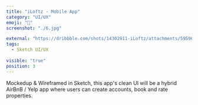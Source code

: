 ```yaml
---
title: "iLoftz - Mobile App"
category: "UI/UX"
emoji: "📓"
screenshot: "./6.jpg"

external: "https://dribbble.com/shots/14302911-iLoftz/attachments/5959663?mode=media"
tags:
  - Sketch UI/UX
  
visible: "true"
position: 3
---
```


Mockedup & Wireframed in Sketch, this app's clean UI will be a hybrid AirBnB / Yelp app where users can create accounts, book and rate properties.